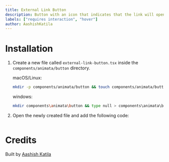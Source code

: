 ```yaml
---
title: External Link Button
description: Button with an icon that indicates that the link will open in a new tab.
labels: ["requires interaction", "hover"]
author: AashishKatila
---
```


<ComponentPreview name="button-external-link--docs" />

# Installation

1. Create a new file called `external-link-button.tsx` inside the `components/animata/button` directory.

   macOS/Linux:

   ```bash
   mkdir -p components/animata/button && touch components/animata/button/external-link-button.tsx
   ```

   windows:

   ```bash
   mkdir components\animata\button && type null > components\animata\button\external-link-button.tsx
   ```

2. Open the newly created file and add the following code:

   ```jsx file=<rootDir>/animata/button/external-link-button.tsx

   ```

# Credits

Built by [Aashish Katila](https://github.com/AashishKatila)
